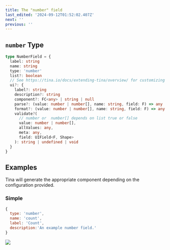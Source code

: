 ```yaml
---
title: The "number" field
last_edited: '2024-09-12T01:52:02.407Z'
next: ''
previous: ''
---
```


## `number` Type

```ts
type NumberField = {
  label: string
  name: string
  type: 'number'
  list?: boolean
  // See https://tina.io/docs/extending-tina/overview/ for customizing the UI
  ui?: {
    label?: string
    description?: string
    component?: FC<any> | string | null
    parse?: (value: number | number[], name: string, field: F) => any
    format?: (value: number | number[], name: string, field: F) => any
    validate?(
      // number or  number[] depends on list true or false
      value: number | number[],
      allValues: any,
      meta: any,
      field: UIField<F, Shape>
    ): string | undefined | void
  }
}
```

## Examples

Tina will generate the appropriate component depending on the configuration provided.

### Simple

```javascript
{
  type: 'number',
  name: 'count',
  label: 'Count',
  description:'An example number field.'
}
```

![](https://res.cloudinary.com/forestry-demo/image/upload/v1726032481/tina-io/docs/2024-09-11_15-27-18_jtq86r.png)
